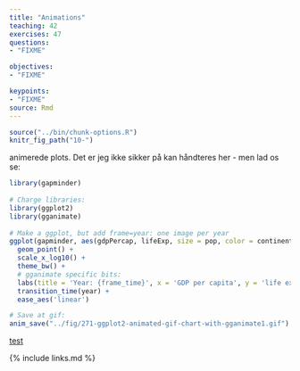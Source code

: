 ```yaml
---
title: "Animations"
teaching: 42
exercises: 47
questions: 
- "FIXME"

objectives:
- "FIXME"

keypoints:
- "FIXME"
source: Rmd
---
```


```r
source("../bin/chunk-options.R")
knitr_fig_path("10-")
```

animerede plots. Det er jeg ikke sikker på kan håndteres her - men lad os se:

```r
library(gapminder)
 
# Charge libraries:
library(ggplot2)
library(gganimate)
 
# Make a ggplot, but add frame=year: one image per year
ggplot(gapminder, aes(gdpPercap, lifeExp, size = pop, color = continent)) +
  geom_point() +
  scale_x_log10() +
  theme_bw() +
  # gganimate specific bits:
  labs(title = 'Year: {frame_time}', x = 'GDP per capita', y = 'life expectancy') +
  transition_time(year) +
  ease_aes('linear')

# Save at gif:
anim_save("../fig/271-ggplot2-animated-gif-chart-with-gganimate1.gif")
```

[test](../fig/271-ggplot2-animated-gif-chart-with-gganimate1.gif)


{% include links.md %}